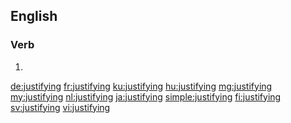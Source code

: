 ==English==

===Verb===
{{head|en|present participle}}

# {{present participle of|justify|lang=en}}

[[de:justifying]]
[[fr:justifying]]
[[ku:justifying]]
[[hu:justifying]]
[[mg:justifying]]
[[my:justifying]]
[[nl:justifying]]
[[ja:justifying]]
[[simple:justifying]]
[[fi:justifying]]
[[sv:justifying]]
[[vi:justifying]]